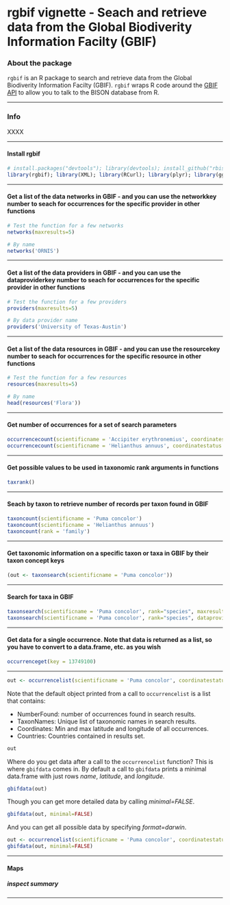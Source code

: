 <!--
%\VignetteEngine{knitr}
%\VignetteIndexEntry{An R Markdown Vignette made with knitr}
-->

rgbif vignette - Seach and retrieve data from the Global Biodiverity Information Facilty (GBIF)
======

### About the package

`rgbif` is an R package to search and retrieve data from the Global Biodiverity Information Facilty (GBIF). `rgbif` wraps R code around the [GBIF API][gbifapi] to allow you to talk to the BISON database from R. 

********************

### Info

XXXX

********************

#### Install rgbif

```r
# install.packages("devtools"); library(devtools); install_github("rbison", "ropensci")
library(rgbif); library(XML); library(RCurl); library(plyr); library(ggplot2); library(maps)
```

********************

#### Get a list of the data networks in GBIF - and you can use the networkkey number to seach for occurrences for the specific provider in other functions

```r
# Test the function for a few networks
networks(maxresults=5)

# By name
networks('ORNIS')
```

********************

#### Get a list of the data providers in GBIF - and you can use the dataproviderkey number to seach for occurrences for the specific provider in other functions

```r
# Test the function for a few providers
providers(maxresults=5)

# By data provider name
providers('University of Texas-Austin')
```

********************

#### Get a list of the data resources in GBIF - and you can use the resourcekey number to seach for occurrences for the specific resource in other functions

```r
# Test the function for a few resources
resources(maxresults=5)

# By name
head(resources('Flora'))
```

********************

#### Get number of occurrences for a set of search parameters
```r
occurrencecount(scientificname = 'Accipiter erythronemius', coordinatestatus = TRUE)
occurrencecount(scientificname = 'Helianthus annuus', coordinatestatus = TRUE, year=2005, maxlatitude=20)
```

********************

#### Get possible values to be used in taxonomic rank arguments in functions

```r
taxrank()
```

********************

#### Seach by taxon to retrieve number of records per taxon found in GBIF
```r
taxoncount(scientificname = 'Puma concolor')
taxoncount(scientificname = 'Helianthus annuus')
taxoncount(rank = 'family')
```

********************

#### Get taxonomic information on a specific taxon or taxa in GBIF by their taxon concept keys

```r
(out <- taxonsearch(scientificname = 'Puma concolor'))
```

********************

#### Search for taxa in GBIF

```r
taxonsearch(scientificname = 'Puma concolor', rank="species", maxresults=10)
taxonsearch(scientificname = 'Puma concolor', rank="species", dataproviderkey=1)
```

********************

#### Get data for a single occurrence. Note that data is returned as a list, so you have to convert to a data.frame, etc. as you wish
```r
occurrenceget(key = 13749100)
```

********************

```r
out <- occurrencelist(scientificname = 'Puma concolor', coordinatestatus=TRUE, maxresults=20)
```

Note that the default object printed from a call to `occurrencelist` is a list that contains:

+ NumberFound: number of occurrences found in search results.
+ TaxonNames: Unique list of taxonomic names in search results.
+ Coordinates: Min and max latitude and longitude of all occurrences.
+ Countries: Countries contained in results set.

```r
out
```

Where do you get data after a call to the `occurrencelist` function? This is where `gbifdata` comes in. By default a call to `gbifdata` prints a minimal data.frame with just rows *name*, *latitude*, and *longitude*.

```r
gbifdata(out)
```

Though you can get more detailed data by calling *minimal=FALSE*.

```r
gbifdata(out, minimal=FALSE)
```

And you can get all possible data by specifying *format=darwin*.

```r
out <- occurrencelist(scientificname = 'Puma concolor', coordinatestatus=TRUE, format="darwin", maxresults=20)
gbifdata(out, minimal=FALSE)
```

********************

#### Maps

##### inspect summary

********************

[gbifapi]: http://data.gbif.org/tutorial/services